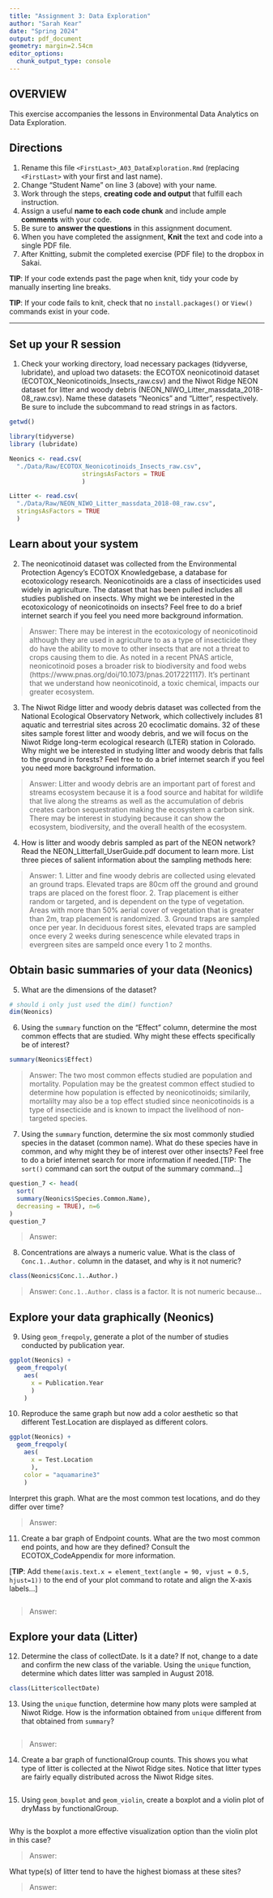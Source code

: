 ```yaml
---
title: "Assignment 3: Data Exploration"
author: "Sarah Kear"
date: "Spring 2024"
output: pdf_document
geometry: margin=2.54cm
editor_options: 
  chunk_output_type: console
---
```


## OVERVIEW

This exercise accompanies the lessons in Environmental Data Analytics on Data Exploration.

## Directions

1.  Rename this file `<FirstLast>_A03_DataExploration.Rmd` (replacing `<FirstLast>` with your first and last name).
2.  Change "Student Name" on line 3 (above) with your name.
3.  Work through the steps, **creating code and output** that fulfill each instruction. 
4.  Assign a useful **name to each code chunk** and include ample **comments** with your code.
5.  Be sure to **answer the questions** in this assignment document.
6.  When you have completed the assignment, **Knit** the text and code into a single PDF file.
7.  After Knitting, submit the completed exercise (PDF file) to the dropbox in Sakai.

**TIP**: If your code extends past the page when knit, tidy your code by manually inserting line breaks.

**TIP**: If your code fails to knit, check that no `install.packages()` or `View()` commands exist in your code. 

---

## Set up your R session

1.  Check your working directory, load necessary packages (tidyverse, lubridate), and upload two datasets: the ECOTOX neonicotinoid dataset (ECOTOX_Neonicotinoids_Insects_raw.csv) and the Niwot Ridge NEON dataset for litter and woody debris (NEON_NIWO_Litter_massdata_2018-08_raw.csv). Name these datasets "Neonics" and "Litter", respectively. Be sure to include the subcommand to read strings in as factors.

```r
getwd()

library(tidyverse)
library (lubridate)

Neonics <- read.csv(
  "./Data/Raw/ECOTOX_Neonicotinoids_Insects_raw.csv",
                    stringsAsFactors = TRUE
                    )

Litter <- read.csv(
  "./Data/Raw/NEON_NIWO_Litter_massdata_2018-08_raw.csv",
  stringsAsFactors = TRUE
  )
```

## Learn about your system

2.  The neonicotinoid dataset was collected from the Environmental Protection Agency's ECOTOX Knowledgebase, a database for ecotoxicology research. Neonicotinoids are a class of insecticides used widely in agriculture. The dataset that has been pulled includes all studies published on insects. Why might we be interested in the ecotoxicology of neonicotinoids on insects? Feel free to do a brief internet search if you feel you need more background information.

> Answer: There may be interest in the ecotoxicology of neonicotinoid although they are used in agriculture to as a type of insecticide they do have the ability to move to other insects that are not a threat to crops causing them to die. As noted in a recent PNAS article, neonicotinoid poses a broader risk to biodiversity and food webs (https://www.pnas.org/doi/10.1073/pnas.2017221117). It's pertinant that we understand how neonicotinoid, a toxic chemical, impacts our greater ecosystem.

3.  The Niwot Ridge litter and woody debris dataset was collected from the National Ecological Observatory Network, which collectively includes 81 aquatic and terrestrial sites across 20 ecoclimatic domains. 32 of these sites sample forest litter and woody debris, and we will focus on the Niwot Ridge long-term ecological research (LTER) station in Colorado. Why might we be interested in studying litter and woody debris that falls to the ground in forests? Feel free to do a brief internet search if you feel you need more background information.

> Answer: Litter and woody debris are an important part of forest and streams ecosystem because it is a food source and habitat for wildlife that live along the streams as well as the accumulation of debris creates carbon sequestration making the ecosystem a carbon sink. There may be interest in studying because it can show the ecosystem, biodiversity, and the overall health of the ecosystem.

4.  How is litter and woody debris sampled as part of the NEON network? Read the NEON_Litterfall_UserGuide.pdf document to learn more. List three pieces of salient information about the sampling methods here:

> Answer: 
 1. Litter and fine woody debris are collected using elevated an ground traps. Elevated traps are 80cm off the ground and ground traps are placed on the forest floor.
 2. Trap placement is either random or targeted, and is dependent on the type of vegetation. Areas with more than 50% aerial cover of vegetation that is greater than 2m, trap placement is randomized.
 3. Ground traps are sampled once per year. In deciduous forest sites, elevated traps are sampled once every 2 weeks during senescence while elevated traps in evergreen sites are sampeld once every 1 to 2 months.

## Obtain basic summaries of your data (Neonics)

5.  What are the dimensions of the dataset?

```r
# should i only just used the dim() function?
dim(Neonics)
```

6.  Using the `summary` function on the "Effect" column, determine the most common effects that are studied. Why might these effects specifically be of interest?

```r
summary(Neonics$Effect)
```

> Answer: The two most common effects studied are population and mortality. Population may be the greatest common effect studied to determine how population is effected by neonicotinoids; similarily, mortalilty may also be a top effect studied since neonicotinoids is a type of insecticide and is known to impact the livelihood of non-targeted species.


7.  Using the `summary` function, determine the six most commonly studied species in the dataset (common name). What do these species have in common, and why might they be of interest over other insects? Feel free to do a brief internet search for more information if needed.[TIP: The `sort()` command can sort the output of the summary command...]

```r
question_7 <- head(
  sort(
  summary(Neonics$Species.Common.Name),
  decreasing = TRUE), n=6
)
question_7
```

> Answer:

8.  Concentrations are always a numeric value. What is the class of `Conc.1..Author.` column in the dataset, and why is it not numeric?

```r
class(Neonics$Conc.1..Author.)
```

> Answer: `Conc.1..Author.` class is a factor. It is not numeric because...

## Explore your data graphically (Neonics)

9.  Using `geom_freqpoly`, generate a plot of the number of studies conducted by publication year.

```r
ggplot(Neonics) +
  geom_freqpoly(
    aes(
      x = Publication.Year
      )
    )
```

10. Reproduce the same graph but now add a color aesthetic so that different Test.Location are displayed as different colors.

```r
ggplot(Neonics) +
  geom_freqpoly(
    aes(
      x = Test.Location
      ),
    color = "aquamarine3"
    )
```

Interpret this graph. What are the most common test locations, and do they differ over time?

> Answer:

11. Create a bar graph of Endpoint counts. What are the two most common end points, and how are they defined? Consult the ECOTOX_CodeAppendix for more information. 

[**TIP**: Add `theme(axis.text.x = element_text(angle = 90, vjust = 0.5, hjust=1))` to the end of your plot command to rotate and align the X-axis labels...]

```r

```

> Answer:

## Explore your data (Litter)

12. Determine the class of collectDate. Is it a date? If not, change to a date and confirm the new class of the variable. Using the `unique` function, determine which dates litter was sampled in August 2018.

```r
class(Litter$collectDate)

```

13. Using the `unique` function, determine how many plots were sampled at Niwot Ridge. How is the information obtained from `unique` different from that obtained from `summary`?

```r

```

> Answer:

14. Create a bar graph of functionalGroup counts. This shows you what type of litter is collected at the Niwot Ridge sites. Notice that litter types are fairly equally distributed across the Niwot Ridge sites.

```r

```

15. Using `geom_boxplot` and `geom_violin`, create a boxplot and a violin plot of dryMass by functionalGroup.

```r

```

Why is the boxplot a more effective visualization option than the violin plot in this case?

> Answer:

What type(s) of litter tend to have the highest biomass at these sites?

> Answer:
